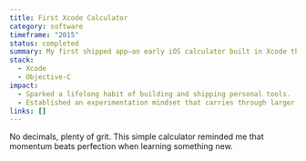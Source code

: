 ```yaml
---
title: First Xcode Calculator
category: software
timeframe: "2015"
status: completed
summary: My first shipped app—an early iOS calculator built in Xcode that sharpened product intuition and event-driven thinking.
stack:
  - Xcode
  - Objective-C
impact:
  - Sparked a lifelong habit of building and shipping personal tools.
  - Established an experimentation mindset that carries through larger systems today.
links: []
---
```

No decimals, plenty of grit. This simple calculator reminded me that momentum beats perfection when learning something new.
